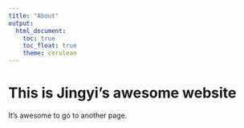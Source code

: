 ```yaml
---
title: "About"
output: 
  html_document:
    toc: true
    toc_float: true
    theme: cerulean
---
```


# This is Jingyi's awesome website

It's awesome to go to another page.
